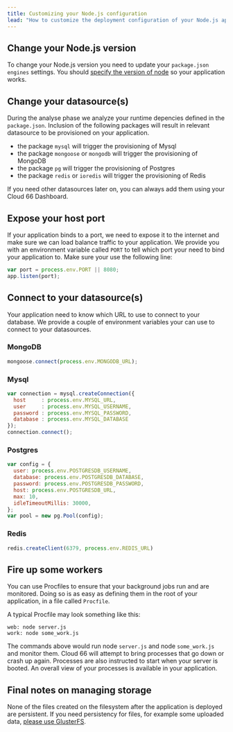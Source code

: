 ```yaml
---
title: Customizing your Node.js configuration
lead: "How to customize the deployment configuration of your Node.js application via Cloud 66"
---
```


##  Change your Node.js version 

To change your Node.js version you need to update your `package.json` `engines` settings. You should [specify the version of node](https://docs.npmjs.com/files/package.json#engines) so your application works.

##  Change your datasource(s) 

During the analyse phase we analyze your runtime depencies defined in the `package.json`. Inclusion of the following packages will result in relevant datasource to be provisioned on your application.

*    the package `mysql` will trigger the provisioning of Mysql
*    the package `mongoose` or `mongodb` will trigger the provisioning of MongoDB
*    the package `pg` will trigger the provisioning of Postgres
*    the package `redis` or `ioredis` will trigger the provisioning of Redis

If you need other datasources later on, you can always add them using your Cloud 66 Dashboard.

##  Expose your host port

If your application binds to a port, we need to expose it to the internet and make sure we can load balance traffic to your application. We provide you with an environment variable called `PORT` to tell which port your need to bind your application to. Make sure your use the following line:

```js
var port = process.env.PORT || 8080;
app.listen(port);
```

##  Connect to your datasource(s)

Your application need to know which URL to use to connect to your database. We provide a couple of environment variables your can use to connect to your datasources.

### MongoDB

```js
mongoose.connect(process.env.MONGODB_URL);
```

### Mysql

```js
var connection = mysql.createConnection({
  host     : process.env.MYSQL_URL,
  user     : process.env.MYSQL_USERNAME,
  password : process.env.MYSQL_PASSWORD,
  database : process.env.MYSQL_DATABASE
});
connection.connect();
```

### Postgres

```js
var config = {
  user: process.env.POSTGRESDB_USERNAME,
  database: process.env.POSTGRESDB_DATABASE,
  password: process.env.POSTGRESDB_PASSWORD,
  host: process.env.POSTGRESDB_URL,
  max: 10,
  idleTimeoutMillis: 30000,
};
var pool = new pg.Pool(config);
```

### Redis

```js
redis.createClient(6379, process.env.REDIS_URL)
```

##  Fire up some workers 

You can use Procfiles to ensure that your background jobs run and are monitored. Doing so is as easy as defining them in the root of your application, in a file called `Procfile`.

A typical Procfile may look something like this:

```shell
web: node server.js
work: node some_work.js
```

The commands above would run node `server.js` and node `some_work.js` and monitor them. Cloud 66 will attempt to bring processes that go down or crash up again. Processes are also instructed to start when your server is booted. An overall view of your processes is available in your application.

##  Final notes on managing storage

None of the files created on the filesystem after the application is deployed are persistent. If you need persistency for files, for example some uploaded data, [please use GlusterFS](/docs/servers/glusterfs).

